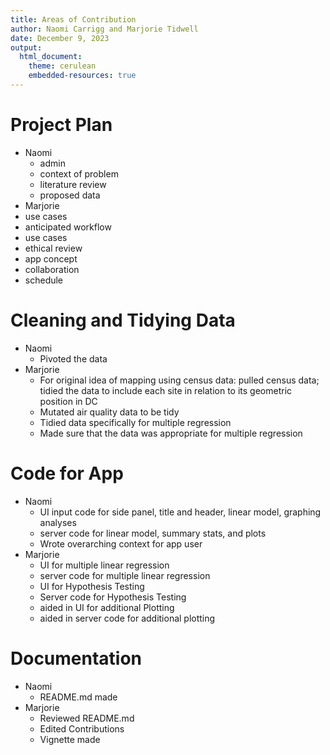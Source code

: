 ```yaml
---
title: Areas of Contribution
author: Naomi Carrigg and Marjorie Tidwell
date: December 9, 2023
output: 
  html_document:
    theme: cerulean
    embedded-resources: true
---
```


# Project Plan
* Naomi
  + admin
  + context of problem
  + literature review
  + proposed data
  
* Marjorie 
 + use cases
 + anticipated workflow
 + use cases
 + ethical review
 + app concept
 + collaboration
 + schedule

# Cleaning and Tidying Data
* Naomi
  + Pivoted the data

* Marjorie
  + For original idea of mapping using census data: pulled census data; tidied the data to include each site in relation to its geometric position in DC
  + Mutated air quality data to be tidy
  + Tidied data specifically for multiple regression
  + Made sure that the data was appropriate for multiple regression


# Code for App
* Naomi
  + UI input code for side panel, title and header, linear model, graphing analyses
  + server code for linear model, summary stats, and plots
  + Wrote overarching context for app user


* Marjorie
  + UI for multiple linear regression
  + server code for multiple linear regression
  + UI for Hypothesis Testing
  + Server code for Hypothesis Testing
  + aided in UI for additional Plotting
  + aided in server code for additional plotting

# Documentation
* Naomi
  + README.md made
  
* Marjorie
  + Reviewed README.md
  + Edited Contributions
  + Vignette made








